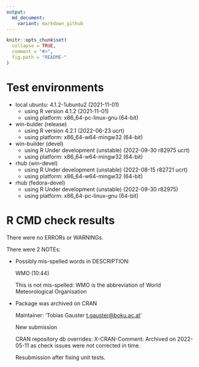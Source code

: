 ```yaml
---
output:
  md_document:
    variant: markdown_github
---
```


<!-- README.md is generated from README.Rmd. Please edit that file -->

```r
knitr::opts_chunk$set(
  collapse = TRUE,
  comment = "#>",
  fig.path = "README-"
)
```


# Test environments
* local ubuntu: 4.1.2-1ubuntu2 (2021-11-01)
  * using R version 4.1.2 (2021-11-01)
  * using platform: x86_64-pc-linux-gnu (64-bit)
* win-bulder (release)
  * using R version 4.2.1 (2022-06-23 ucrt)
  * using platform: x86_64-w64-mingw32 (64-bit)
* win-builder (devel)
  * using R Under development (unstable) (2022-09-30 r82975 ucrt)
  * using platform: x86_64-w64-mingw32 (64-bit)    
* rhub (win-devel)
  * using R Under development (unstable) (2022-08-15 r82721 ucrt)
  * using platform: x86_64-w64-mingw32 (64-bit)
* rhub (fedora-devel)
  * using R Under development (unstable) (2022-09-30 r82975)
  * using platform: x86_64-pc-linux-gnu (64-bit)

# R CMD check results
There were no ERRORs or WARNINGs. 

There were 2 NOTEs:

*   Possibly mis-spelled words in DESCRIPTION:

    WMO (10:44)
    
    This is not mis-spelled: WMO is the abbreviation of World Meteorological Organisation  

*   Package was archived on CRAN

    Maintainer: 'Tobias Gauster <t.gauster@boku.ac.at>'
    
    New submission
    
    CRAN repository db overrides:
    X-CRAN-Comment: Archived on 2022-05-11 as check issues were not corrected in time.

    Resubmission after fixing unit tests. 
